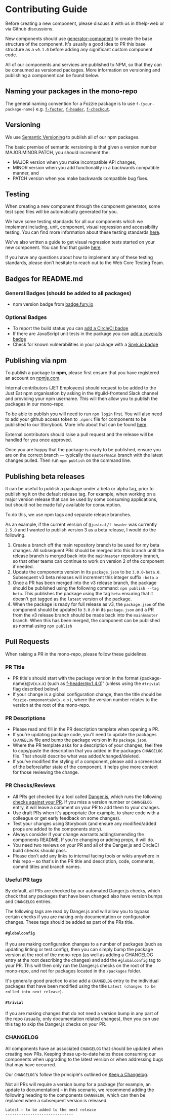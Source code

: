<Meta title="Documentation/Getting Started/Contributing"/>

# Contributing Guide

Before creating a new component, please discuss it with us in #help-web or via Github discussions.

New components should use [generator-component](https://github.com/justeat/fozzie-components/tree/master/packages/tools/generator-component) to create the base structure of the component. It's usually a good idea to PR this base structure as a `v0.1.0` before adding any significant custom component code.

All of our components and services are published to NPM, so that they can be consumed as versioned packages. More information on versioning and publishing a component can be found below.


## Naming your packages in the mono-repo

The general naming convention for a Fozzie package is to use `f-{your-package-name}` e.g. [`f-footer`](https://github.com/justeat/fozzie-components/tree/master/packages/components/organisms/f-footer), [`f-header`](https://github.com/justeat/fozzie-components/tree/master/packages/components/organisms/f-header), [`f-checkout`](https://github.com/justeat/fozzie-components/tree/master/packages/components/organisms/f-checkout).


## Versioning

We use [Semantic Versioning](http://semver.org/spec/v2.0.0.html) to publish all of our npm packages.

The basic premise of semantic versioning is that given a version number MAJOR.MINOR.PATCH, you should increment the:

- MAJOR version when you make incompatible API changes,
- MINOR version when you add functionality in a backwards compatible manner, and
- PATCH version when you make backwards compatible bug fixes.

## Testing

When creating a new component through the component generator, some test spec files will be automatically generated for you.

We have some testing standards for all our components which we implement including, unit, component, visual regression and accessibility testing. You can find more information about these testing standards [here](https://vue.pie.design/?path=/story/documentation-standards-testing-overview--page).

We've also written a guide to get visual regression tests started on your new component. You can find that guide [here](https://vue.pie.design/?path=/story/documentation-standards-testing-visual-regression-setup--page).

If you have any questions about how to implement any of these testing standards, please don’t hesitate to reach out to the Web Core Testing Team.

## Badges for README.md

### General Badges (should be added to all packages)

* npm version badge from [badge.fury.io](https://badge.fury.io/)

### Optional Badges

* To report the build status you can [add a CircleCI badge](https://circleci.com/gh/justeat/workflows/fozzie-components)
* If there are JavaScript unit tests in the package you can [add a coveralls badge](https://coveralls.io/github/justeat/)
* Check for known vulnerabilities in your package with a [Snyk.io badge](https://snyk.io/test/)


## Publishing via npm

To publish a package to **npm**, please first ensure that you have registered an account on [npmjs.com](https://www.npmjs.com/).

Internal contributors (JET Employees) should request to be added to the Just Eat npm organisation by asking in the #guild-frontend Slack channel and providing your npm username. This will then allow you to publish the packages in our mono-repo.

To be able to publish you will need to run `npm login` first. You will also need to add your github access token to `.npmrc` file for components to be published to our Storybook. More info about that can be found [here](https://docs.github.com/en/packages/guides/configuring-npm-for-use-with-github-packages).

External contributors should raise a pull request and the release will be handled for you once approved.

Once you are happy that the package is ready to be published, ensure you are on the correct branch — typically the `master`/`main` branch with the latest changes pulled. Then run `npm publish` on the command line.


## Publishing beta releases

It can be useful to publish a package under a beta or alpha tag, prior to publishing it on the default release tag. For example, when working on a major version release that can be used by some consuming applications, but should not be made fully available for consumption.

To do this, we use npm tags and separate release branches.

As an example, if the current version of `@justeat/f-header` was currently `2.5.0` and I wanted to publish version 3 as a beta release, I would do the following.

1. Create a branch off the main repository branch to be used for my beta changes. All subsequent PRs should be merged into this branch until the release branch is merged back into the `main`/`master` repository branch, so that other teams can continue to work on version 2 of the component if needed.
2. Update the components version in its `package.json` to be `3.0.0-beta.0`. Subsequent v3 beta releases will increment this integer suffix `-beta.x`
3. Once a PR has been merged into the v3 release branch, the package should be published using the following command: `npm publish --tag beta`.
   This publishes the package using the tag `beta` ensuring that it doesn't get tagged as the `latest` version of the package.
4. When the package is ready for full release as v3, the `package.json` of the component should be updated to `3.0.0` in its `package.json` and a PR from the v3 release branch should be made back into the `main`/`master` branch. When this has been merged, the component can be published as normal using `npm publish`


## Pull Requests

When raising a PR in the mono-repo, please follow these guidelines.

### PR Title

- PR title's should start with the package version in the format {package-name}@v(x.x.x) (such as f-header@v1.4.0)' (unless using the `#trivial` flag described below).
- If your change is a global configuration change, then the title should be `fozzie-components@v(x.x.x)`, where the version number relates to the version at the root of the mono-repo.

### PR Descriptions

- Please read and fill in the PR description template when opening a PR.
- If you're updating package code, you'll need to update the packages `CHANGELOG` file and bump the package version in its `package.json`.
- Where the PR template asks for a description of your changes, feel free to copy/paste the description that you added in the packages `CHANGELOG` file. That should describe what was added/changed/deleted.
- If you've modified the styling of a component, please add a screenshot of the before/after state of the component. It helps give more context for those reviewing the change.

### PR Checks/Reviews

- All PRs get checked by a tool called [Danger.js](https://danger.systems/js/), which runs the following [checks against your PR](https://github.com/justeat/fozzie-components/blob/master/dangerfile.js). If you miss a version number or `CHANGELOG` entry, it will leave a comment on your PR to add them to your changes.
- Use draft PRs when it's appropriate (for example, to share code with a colleague or get early feedback on some changes).
- Test your changes using Storybook (and ensure any modified/added props are added to the components story).
- Always consider if your change warrants adding/amending the components README. If you're changing or adding props, it will do.
- You need two reviews on your PR and all of the Danger.js and CircleCI build checks should pass.
- Please don't add any links to internal facing tools or wikis anywhere in this repo – so that's in the PR title and description, code, comments, commit titles and branch names.

### Useful PR tags

By default, all PRs are checked by our automated Danger.js checks, which check that any packages that have been changed also have version bumps and `CHANGELOG` entries.

The following tags are read by Danger.js and will allow you to bypass certain checks if you are making only documentation or configuration changes. These tags should be added as part of the PRs title.

#### `#globalconfig`

If you are making configuration changes to a number of packages (such as updating linting or test config), then you can simply bump the package version at the root of the mono-repo (as well as adding a CHANGELOG entry at the root describing the changes) and add the `#globalconfig` tag to your PR. This will then only run the Danger.js checks on the root of the mono-repo, and not for packages located in the `/packages` folder.

It's generally good practice to also add a `CHANGELOG` entry to the individual packages that have been modified using the title `Latest (changes to be rolled into next release)`.

#### `#trivial`

If you are making changes that do not need a version bump in any part of the repo (usually, only documentation related changes), then you can use this tag to skip the Danger.js checks on your PR.


### CHANGELOG

All components have an associated `CHANGELOG` that should be updated when creating new PRs. Keeping these up-to-date helps those consuming our components when upgrading to the latest version or when addressing bugs that may have occurred.

Our `CHANGELOG`'s follow the principle's outlined on [Keep a Changelog](https://keepachangelog.com/en/1.0.0/).

Not all PRs will require a version bump for a package (for example, an update to documentation) – in this scenario, we recommend adding the following heading to the components `CHANGELOG`, which can then be replaced when a subsequent version is released.

```md
Latest – to be added to the next release
------------------------------
```
